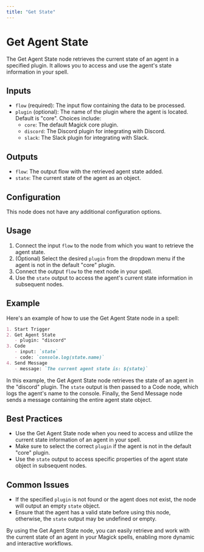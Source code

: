 ```yaml
---
title: "Get State"
---
```


# Get Agent State

The Get Agent State node retrieves the current state of an agent in a specified plugin. It allows you to access and use the agent's state information in your spell.

## Inputs

- `flow` (required): The input flow containing the data to be processed.
- `plugin` (optional): The name of the plugin where the agent is located. Default is "core". Choices include:
  - `core`: The default Magick core plugin.
  - `discord`: The Discord plugin for integrating with Discord.
  - `slack`: The Slack plugin for integrating with Slack.

## Outputs

- `flow`: The output flow with the retrieved agent state added.
- `state`: The current state of the agent as an object.

## Configuration

This node does not have any additional configuration options.

## Usage

1. Connect the input `flow` to the node from which you want to retrieve the agent state.
2. (Optional) Select the desired `plugin` from the dropdown menu if the agent is not in the default "core" plugin.
3. Connect the output `flow` to the next node in your spell.
4. Use the `state` output to access the agent's current state information in subsequent nodes.

## Example

Here's an example of how to use the Get Agent State node in a spell:

```markdown
1. Start Trigger
2. Get Agent State
   - plugin: "discord"
3. Code
   - input: `state`
   - code: `console.log(state.name)`
4. Send Message
   - message: `The current agent state is: ${state}`
```

In this example, the Get Agent State node retrieves the state of an agent in the "discord" plugin. The `state` output is then passed to a Code node, which logs the agent's name to the console. Finally, the Send Message node sends a message containing the entire agent state object.

## Best Practices

- Use the Get Agent State node when you need to access and utilize the current state information of an agent in your spell.
- Make sure to select the correct `plugin` if the agent is not in the default "core" plugin.
- Use the `state` output to access specific properties of the agent state object in subsequent nodes.

## Common Issues

- If the specified `plugin` is not found or the agent does not exist, the node will output an empty `state` object.
- Ensure that the agent has a valid state before using this node, otherwise, the `state` output may be undefined or empty.

By using the Get Agent State node, you can easily retrieve and work with the current state of an agent in your Magick spells, enabling more dynamic and interactive workflows.